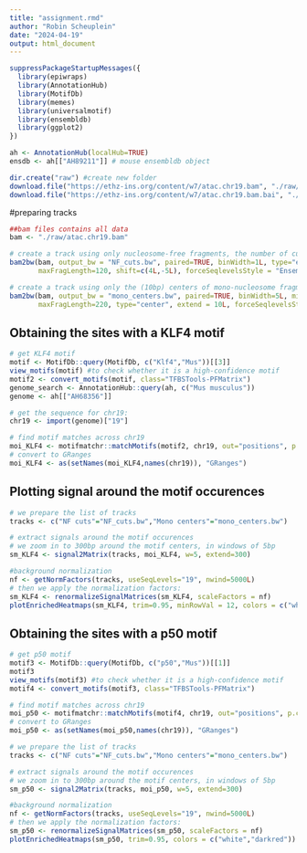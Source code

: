 ```yaml
---
title: "assignment.rmd"
author: "Robin Scheuplein"
date: "2024-04-19"
output: html_document
---
```


```r
suppressPackageStartupMessages({
  library(epiwraps)
  library(AnnotationHub)
  library(MotifDb)
  library(memes)
  library(universalmotif)
  library(ensembldb)
  library(ggplot2)
})

ah <- AnnotationHub(localHub=TRUE)
ensdb <- ah[["AH89211"]] # mouse ensembldb object
```


```r
dir.create("raw") #create new folder
download.file("https://ethz-ins.org/content/w7/atac.chr19.bam", "./raw/atac.chr19.bam")
download.file("https://ethz-ins.org/content/w7/atac.chr19.bam.bai", "./raw/atac.chr19.bam.bai")
```

#preparing tracks
```r
##bam files contains all data
bam <- "./raw/atac.chr19.bam"

# create a track using only nucleosome-free fragments, the number of cuts/insertion sites at each position
bam2bw(bam, output_bw = "NF_cuts.bw", paired=TRUE, binWidth=1L, type="ends", extend=2L, minFragLength=30, 
       maxFragLength=120, shift=c(4L,-5L), forceSeqlevelsStyle = "Ensembl")

# create a track using only the (10bp) centers of mono-nucleosome fragments
bam2bw(bam, output_bw = "mono_centers.bw", paired=TRUE, binWidth=5L, minFragLength=140, shift=c(4L,-5L), 
       maxFragLength=220, type="center", extend = 10L, forceSeqlevelsStyle = "Ensembl")


```

## Obtaining the sites with a KLF4 motif

```r
# get KLF4 motif
motif <- MotifDb::query(MotifDb, c("Klf4","Mus"))[[3]]
view_motifs(motif) #to check whether it is a high-confidence motif 
motif2 <- convert_motifs(motif, class="TFBSTools-PFMatrix")
genome_search <- AnnotationHub::query(ah, c("Mus musculus"))
genome <- ah[["AH68356"]]

# get the sequence for chr19:
chr19 <- import(genome)["19"]

# find motif matches across chr19
moi_KLF4 <- motifmatchr::matchMotifs(motif2, chr19, out="positions", p.cutoff=1e-5)[[1]]
# convert to GRanges
moi_KLF4 <- as(setNames(moi_KLF4,names(chr19)), "GRanges")
```

## Plotting signal around the motif occurences

```r
# we prepare the list of tracks
tracks <- c("NF cuts"="NF_cuts.bw","Mono centers"="mono_centers.bw")

# extract signals around the motif occurences
# we zoom in to 300bp around the motif centers, in windows of 5bp
sm_KLF4 <- signal2Matrix(tracks, moi_KLF4, w=5, extend=300)

#background normalization
nf <- getNormFactors(tracks, useSeqLevels="19", nwind=5000L)
# then we apply the normalization factors:
sm_KLF4 <- renormalizeSignalMatrices(sm_KLF4, scaleFactors = nf)
plotEnrichedHeatmaps(sm_KLF4, trim=0.95, minRowVal = 12, colors = c("white","darkred"))
```
## Obtaining the sites with a p50 motif

```r
# get p50 motif
motif3 <- MotifDb::query(MotifDb, c("p50","Mus"))[[1]]
motif3
view_motifs(motif3) #to check whether it is a high-confidence motif
motif4 <- convert_motifs(motif3, class="TFBSTools-PFMatrix")

# find motif matches across chr19
moi_p50 <- motifmatchr::matchMotifs(motif4, chr19, out="positions", p.cutoff=1e-5)[[1]]
# convert to GRanges
moi_p50 <- as(setNames(moi_p50,names(chr19)), "GRanges")
```


```r
# we prepare the list of tracks
tracks <- c("NF cuts"="NF_cuts.bw","Mono centers"="mono_centers.bw")

# extract signals around the motif occurences
# we zoom in to 300bp around the motif centers, in windows of 5bp
sm_p50 <- signal2Matrix(tracks, moi_p50, w=5, extend=300)

#background normalization
nf <- getNormFactors(tracks, useSeqLevels="19", nwind=5000L)
# then we apply the normalization factors:
sm_p50 <- renormalizeSignalMatrices(sm_p50, scaleFactors = nf)
plotEnrichedHeatmaps(sm_p50, trim=0.95, colors = c("white","darkred"))
```


